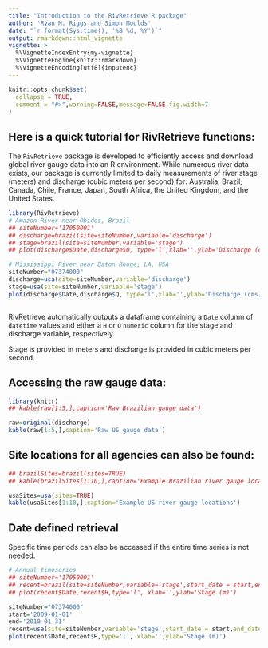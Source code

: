 ---
title: "Introduction to the RivRetrieve R package"
author: 'Ryan M. Riggs and Simon Moulds'
date: "`r format(Sys.time(), '%B %d, %Y')`"
output: rmarkdown::html_vignette
vignette: >
  %\VignetteIndexEntry{my-vignette}
  %\VignetteEngine{knitr::rmarkdown}
  %\VignetteEncoding[utf8]{inputenc}
---

```{r, include = FALSE}
knitr::opts_chunk$set(
  collapse = TRUE,
  comment = "#>",warning=FALSE,message=FALSE,fig.width=7
)
```

## Here is a quick tutorial for RivRetrieve functions:

The `RivRetrieve` package is developed to efficiently access and download global river gauge data into an R environment. While numerous river data exists, our package is currently limited to daily measurements of river stage (meters) and discharge (cubic meters per second) for: Australia, Brazil, Canada, Chile, France, Japan, South Africa, the United Kingdom, and the United States.

```{r setup}
library(RivRetrieve)
# Amazon River near Obidos, Brazil
## siteNumber='17050001'
## discharge=brazil(site=siteNumber,variable='discharge')
## stage=brazil(site=siteNumber,variable='stage')
## plot(discharge$Date,discharge$Q, type='l',xlab='',ylab='Discharge (cms)')

# Mississippi River near Baton Rouge, LA, USA
siteNumber="07374000"
discharge=usa(site=siteNumber,variable='discharge')
stage=usa(site=siteNumber,variable='stage')
plot(discharge$Date,discharge$Q, type='l',xlab='',ylab='Discharge (cms)')



```

RivRetrieve automatically outputs a dataframe containing a `Date` column of `datetime` values and either a `H` or `Q` `numeric` column for the stage and discharge variable, respectively.

Stage is provided in meters and discharge is provided in cubic meters per second.

## Accessing the raw gauge data:

```{r,echo=TRUE}
library(knitr)
## kable(raw[1:5,],caption='Raw Brazilian gauge data')

raw=original(discharge)
kable(raw[1:5,],caption='Raw US gauge data')
```

## Site locations for all agencies can also be found:

```{r,echo=TRUE}
## brazilSites=brazil(sites=TRUE)
## kable(brazilSites[1:10,],caption='Example Brazilian river gauge locations')

usaSites=usa(sites=TRUE)
kable(usaSites[1:10,],caption='Example US river gauge locations')
```

## Date defined retrieval

Specific time periods can also be accessed if the entire time series is not needed.

```{r}
# Annual timeseries
## siteNumber='17050001'
## recent=brazil(site=siteNumber,variable='stage',start_date = start,end_date = end)
## plot(recent$Date,recent$H,type='l', xlab='',ylab='Stage (m)')

siteNumber="07374000"
start='2009-01-01'
end='2010-01-31'
recent=usa(site=siteNumber,variable='stage',start_date = start,end_date = end)
plot(recent$Date,recent$H,type='l', xlab='',ylab='Stage (m)')
```
